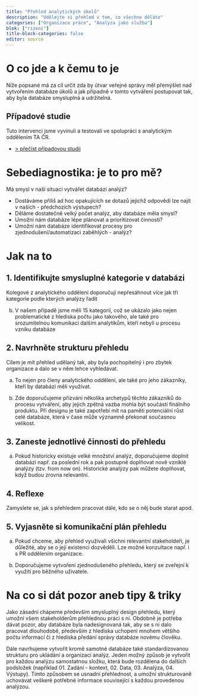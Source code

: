 ```yaml
---
title: "Přehled analytických úkolů"
description: "Udělejte si přehled v tom, co všechno děláte"
categories: ["Organizace práce", "Analýza jako služba"]
blok: ["rizeni"]
title-block-categories: false
editor: source
---
```


# O co jde a k čemu to je

Níže popsané má za cíl určit zda by útvar veřejné správy měl přemýšlet nad vytvořením databáze úkolů a jak případně v tomto vytváření postupovat tak, aby byla databáze smysluplná a udržitelná. 

## Případové studie

Tuto intervenci jsme vyvinuli a testovali ve spolupráci s analytickým oddělením TA ČR.

- [> přečíst případovou studii](../pripadove-studie/case-tacr.html)

# Sebediagnostika: je to pro mě?

Má smysl v naší situaci vytvářet databázi analýz?

- Dostáváme příliš ad hoc opakujících se dotazů jejichž odpovědi lze najít v našich - předchozích výstupech?
- Děláme dostatečně velký počet analýz, aby databáze měla smysl?
- Umožní nám databáze lépe plánovat a prioritizovat činnosti?
- Umožní nám databáze identifikovat procesy pro zjednodušení/automatizaci zaběhlých - analýz?

# Jak na to

## 1. Identifikujte smysluplné kategorie v databázi

Kolegové z analytického oddělení doporučují nepřesáhnout více jak tři kategorie podle kterých analýzy řadit

b. V našem případě jsme měli 15 kategorií, což se ukázalo jako nejen problematické z hlediska počtu jako takového, ale také pro srozumitelnou komunikaci dalším analytikům, kteří nebyli u procesu vzniku databáze

## 2. Navrhněte strukturu přehledu

Cílem je mít přehled udělaný tak, aby byla pochopitelný i pro zbytek organizace a dalo se v něm lehce vyhledávat. 

a. To nejen pro členy analytického oddělení, ale také pro jeho zákazníky, kteří by databázi měli využívat.

b. Zde doporučujeme přizvání několika archetypů těchto zákazníků do procesu vytváření, aby jejich zpětná vazba mohla být součástí finálního produktu. Při designu je také zapotřebí mít na paměti potenciální růst celé databáze, která v čase může významně překonat současnou velikost. 

## 3. Zaneste jednotlivé činnosti do přehledu

a. Pokud historicky existuje velké množství analýz, doporučujeme doplnit databázi např. za poslední rok a pak postupně doplňovat nově vzniklé analýzy (tzv. from now on). Historické analýzy pak můžete doplňovat, když budou zrovna relevantní.

## 4. Reflexe

Zamyslete se, jak s přehledem pracovat dále, kdo se o něj bude starat apod.

## 5. Vyjasněte si komunikační plán přehledu 

a. Pokud chceme, aby přehled využívali všichni relevantní stakeholdeři, je důležité, aby se o její existenci dozvěděli. Lze možné konzultace např. i s PR oddělením organizace.

b. Doporučujeme vytvoření zjednodušeného přehledu, který se zveřejní k využití pro běžného uživatele.

# Na co si dát pozor aneb tipy & triky

Jako zásadní chápeme především smysluplný design přehledu, který umožní všem stakeholderům přehlednou práci s ní. Obdobně je potřeba dávat pozor, aby databáze byla nadesignovaná tak, aby se s ní dalo pracovat dlouhodobě, především z hlediska uchopení mnohem většího počtu informací či z hlediska předání správy databáze novému člověku.

Dále navrhujeme vytvořit kromě samotné databáze také standardizovanou strukturu pro ukládání a organizaci analýz. Jeden možný způsob je vytvořit pro každou analýzu samostatnou složku, která bude rozdělena do dalších podsložek (například 01. Zadání - kontext, 02. Data, 03. Analýza, 04. Výstupy). Tímto způsobem se usnadní přehlednost, a umožní strukturovaně uchovávat veškeré potřebné informace související s každou provedenou analýzou.
